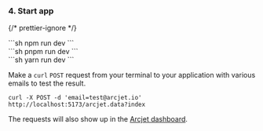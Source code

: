 
### 4. Start app

{/* prettier-ignore */}
<SelectableContent client:load syncKey="packageManager">
<div slot="npm" slotIdx="1">
```sh
npm run dev
```
</div>
<div slot="pnpm" slotIdx="2">
```sh
pnpm run dev
```
</div>
<div slot="yarn" slotIdx="3">
```sh
yarn run dev
```
</div>
</SelectableContent>

Make a `curl` `POST` request from your terminal to your application with various
emails to test the result.

```shell
curl -X POST -d 'email=test@arcjet.io' http://localhost:5173/arcjet.data?index
```

The requests will also show up in the [Arcjet
dashboard](https://app.arcjet.com).
